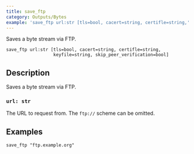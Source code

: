 ```yaml
---
title: save_ftp
category: Outputs/Bytes
example: 'save_ftp url:str [tls=bool, cacert=string, certifle=string,'
---
```



Saves a byte stream via FTP.

```tql
save_ftp url:str [tls=bool, cacert=string, certifle=string,
                  keyfile=string, skip_peer_verification=bool]
```

## Description

Saves a byte stream via FTP.

### `url: str`

The URL to request from. The `ftp://` scheme can be omitted.


<TLSOptions tls_default="true"/>

## Examples

```tql
save_ftp "ftp.example.org"
```

